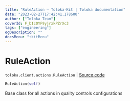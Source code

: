 ```yaml
---
title: "RuleAction — Toloka-Kit | Toloka documentation"
date: "2023-02-27T17:42:41.178600"
author: ["Toloka Team"]
coverId: F_bIcOYF9yjrxkPZrXc3
tags: ["engineering"]
ogDescription: ""
docsMenu: "tkitMenu"
---
```


# RuleAction
`toloka.client.actions.RuleAction` | [Source code](https://github.com/Toloka/toloka-kit/blob/v1.1.4/src/client/actions.py#L31)

```python
RuleAction(self)
```

Base class for all actions in quality controls configurations